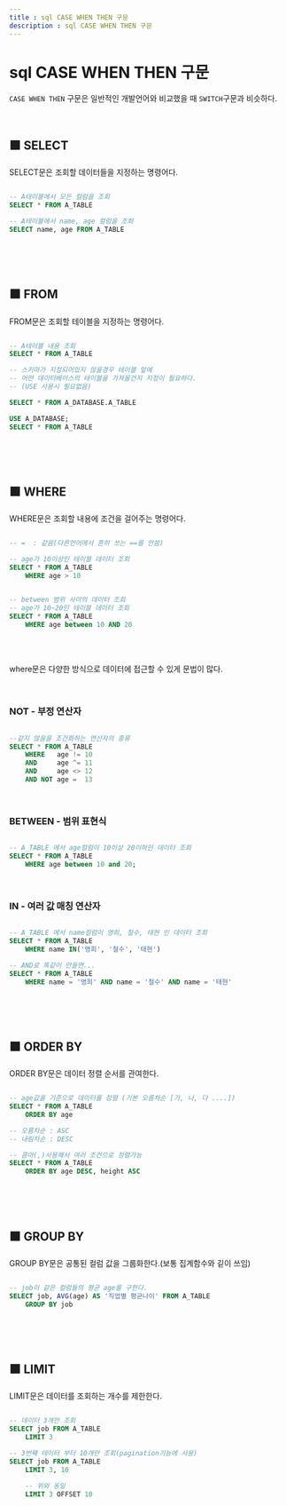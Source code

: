 ---
title : sql CASE WHEN THEN 구문
description : sql CASE WHEN THEN 구문
---

# sql CASE WHEN THEN 구문

`CASE WHEN THEN` 구문은 일반적인 개발언어와 비교했을 때 `SWITCH`구문과 비슷하다.<br />



<br />

## 🟩 SELECT

SELECT문은 조회할 데이터들을 지정하는 명령어다.
```sql

-- A테이블에서 모든 컬럼을 조회
SELECT * FROM A_TABLE

-- A테이블에서 name, age 컬럼을 조회
SELECT name, age FROM A_TABLE

```

<br />
<br />
<br />

## 🟩 FROM

FROM문은 조회할 테이블을 지정하는 명령어다.

```sql

-- A테이블 내용 조회
SELECT * FROM A_TABLE

-- 스키마가 지정되어있지 않을경우 테이블 앞에 
-- 어떤 데이터베이스의 테이블을 가져올건지 지정이 필요하다.
-- (USE 사용시 필요없음)

SELECT * FROM A_DATABASE.A_TABLE

USE A_DATABASE;
SELECT * FROM A_TABLE

```

<br />
<br />
<br />

## 🟩 WHERE

WHERE문은 조회할 내용에 조건을 걸어주는 명령어다.

```sql

-- =  : 같음(다른언어에서 흔히 쓰는 ==를 안씀)

-- age가 10이상인 테이블 데이터 조회
SELECT * FROM A_TABLE
    WHERE age > 10


-- between 범위 사이의 데이터 조회
-- age가 10~20인 테이블 데이터 조회
SELECT * FROM A_TABLE
    WHERE age between 10 AND 20

```

<br />
<br />

where문은 다양한 방식으로 데이터에 접근할 수 있게 문법이 많다.


<br />

### NOT - 부정 연산자

```sql

--같지 않음을 조건화하는 연산자의 종류
SELECT * FROM A_TABLE
    WHERE   age != 10
    AND     age ^= 11
    AND     age <> 12
    AND NOT age =  13

```

<br />

### BETWEEN - 범위 표현식

```sql

-- A_TABLE 에서 age컬럼이 10이상 20이하인 데이터 조회
SELECT * FROM A_TABLE 
	WHERE age between 10 and 20;

```

<br />

### IN - 여러 값 매칭 연산자

```sql

-- A_TABLE 에서 name컬럼이 영희, 철수, 태현 인 데이터 조회
SELECT * FROM A_TABLE 
	WHERE name IN('영희', '철수', '태현')

-- AND로 똑같이 만들면...
SELECT * FROM A_TABLE 
	WHERE name = '영희' AND name = '철수' AND name = '태현'


```

<br />
<br />
<br />

## 🟩 ORDER BY

ORDER BY문은 데이터 정렬 순서를 관여한다.

```sql

-- age값을 기준으로 데이터를 정렬 (기본 오름차순 [가, 나, 다 ....])
SELECT * FROM A_TABLE
    ORDER BY age

-- 오름차순 : ASC
-- 내림차순 : DESC

-- 콤마(,)사용해서 여러 조건으로 정렬가능
SELECT * FROM A_TABLE
    ORDER BY age DESC, height ASC

```

<br />
<br />
<br />

## 🟩 GROUP BY 

GROUP BY문은 공통된 컬럼 값을 그룹화한다.(보통 집계함수와 깉이 쓰임)

```sql

-- job이 같은 컬럼들의 평균 age를 구한다.
SELECT job, AVG(age) AS '직업별 평균나이' FROM A_TABLE
    GROUP BY job

```

<br />
<br />
<br />

## 🟩 LIMIT 

LIMIT문은 데이터를 조회하는 개수를 제한한다.

```sql

-- 데이터 3개만 조회
SELECT job FROM A_TABLE
    LIMIT 3

-- 3번째 데이터 부터 10개만 조회(pagination기능에 사용)
SELECT job FROM A_TABLE
    LIMIT 3, 10   

    -- 위와 동일
    LIMIT 3 OFFSET 10 


```